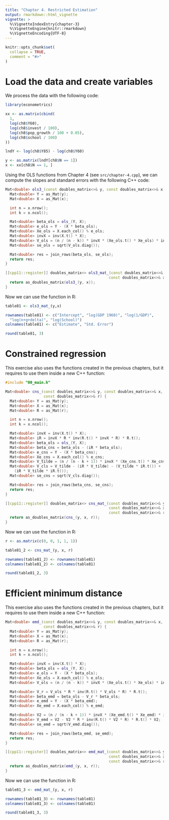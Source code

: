 ```yaml
---
title: "Chapter 4. Restricted Estimation"
output: rmarkdown::html_vignette
vignette: >
  %\VignetteIndexEntry{chapter-3}
  %\VignetteEngine{knitr::rmarkdown}
  %\VignetteEncoding{UTF-8}
---
```


```r
knitr::opts_chunk$set(
  collapse = TRUE,
  comment = "#>"
)
```

# Load the data and create variables

We process the data with the following code:

```r
library(econometrics)

xx <- as.matrix(cbind(
  1,
  log(ch8$Y60),
  log(ch8$invest / 100),
  log(ch8$pop_growth / 100 + 0.05),
  log(ch8$school / 100)
))

lndY <- log(ch8$Y85) - log(ch8$Y60)

y <- as.matrix(lndY[ch8$N == 1])
x <- xx[ch8$N == 1, ]
```

Using the OLS functions from Chapter 4 (see `src/chapter-4.cpp`), we can
compute the slopes and standard errors with the following C++ code:

```cpp
Mat<double> ols3_(const doubles_matrix<>& y, const doubles_matrix<>& x) {
  Mat<double> Y = as_Mat(y);
  Mat<double> X = as_Mat(x);

  int n = x.nrow();
  int k = x.ncol();

  Mat<double> beta_ols = ols_(Y, X);
  Mat<double> e_ols = Y - (X * beta_ols);
  Mat<double> Xe_ols = X.each_col() % e_ols;
  Mat<double> invX = inv(X.t() * X);
  Mat<double> V_ols = (n / (n - k)) * invX * (Xe_ols.t() * Xe_ols) * invX;
  Mat<double> se_ols = sqrt(V_ols.diag());

  Mat<double> res = join_rows(beta_ols, se_ols);
  return res;
}

[[cpp11::register]] doubles_matrix<> ols3_mat_(const doubles_matrix<>& y,
                                              const doubles_matrix<>& x) {
  return as_doubles_matrix(ols3_(y, x));
}
```

Now we can use the function in R:

```r
table81 <- ols3_mat_(y,x)

rownames(table81) <- c("Intercept", "log(GDP 1960)", "log(1/GDP)",
  "log(n+g+delta)", "log(School)")
colnames(table81) <- c("Estimate", "Std. Error")

round(table81, 3)
```

# Constrained regression

This exercise also uses the functions created in the previous chapters, but
it requires to use them inside a new C++ function:

```cpp
#include "00_main.h"

Mat<double> cns_(const doubles_matrix<>& y, const doubles_matrix<>& x,
                 const doubles_matrix<>& r) {
  Mat<double> Y = as_Mat(y);
  Mat<double> X = as_Mat(x);
  Mat<double> R = as_Mat(r);

  int n = x.nrow();
  int k = x.ncol();

  Mat<double> invX = inv(X.t() * X);
  Mat<double> iR = invX * R * inv(R.t() * invX * R) * R.t();
  Mat<double> beta_ols = ols_(Y, X);
  Mat<double> beta_cns = beta_ols - (iR * beta_ols);
  Mat<double> e_cns = Y - (X * beta_cns);
  Mat<double> Xe_cns = X.each_col() % e_cns;
  Mat<double> V_tilde = (n / (n - k + 1)) * invX * (Xe_cns.t() * Xe_cns) * invX;
  Mat<double> V_cls = V_tilde - (iR * V_tilde) - (V_tilde * iR.t()) +
    (iR * V_tilde * iR.t());
  Mat<double> se_cns = sqrt(V_cls.diag());

  Mat<double> res = join_rows(beta_cns, se_cns);
  return res;
}

[[cpp11::register]] doubles_matrix<> cns_mat_(const doubles_matrix<>& y,
                                              const doubles_matrix<>& x,
                                              const doubles_matrix<>& r) {
  return as_doubles_matrix(cns_(y, x, r));
}
```

Now we can use the function in R:

```r
r <- as.matrix(c(0, 0, 1, 1, 1))

table81_2 <- cns_mat_(y, x, r)

rownames(table81_2) <- rownames(table81)
colnames(table81_2) <- colnames(table81)

round(table81_2, 3)
```

# Efficient minimum distance

This exercise also uses the functions created in the previous chapters, but
it requires to use them inside a new C++ function:

```cpp
Mat<double> emd_(const doubles_matrix<>& y, const doubles_matrix<>& x,
                 const doubles_matrix<>& r) {
  Mat<double> Y = as_Mat(y);
  Mat<double> X = as_Mat(x);
  Mat<double> R = as_Mat(r);

  int n = x.nrow();
  int k = x.ncol();

  Mat<double> invX = inv(X.t() * X);
  Mat<double> beta_ols = ols_(Y, X);
  Mat<double> e_ols = Y - (X * beta_ols);
  Mat<double> Xe_ols = X.each_col() % e_ols;
  Mat<double> V_ols = (n / (n - k)) * invX * (Xe_ols.t() * Xe_ols) * invX;

  Mat<double> V_r = V_ols * R * inv(R.t() * V_ols * R) * R.t();
  Mat<double> beta_emd = beta_ols - V_r * beta_ols;
  Mat<double> e_emd = Y - (X * beta_emd);
  Mat<double> Xe_emd = X.each_col() % e_emd;

  Mat<double> V2 = (n / (n - k + 1)) * invX * (Xe_emd.t() * Xe_emd) * invX;
  Mat<double> V_emd = V2 - V2 * R * inv(R.t() * V2 * R) * R.t() * V2;
  Mat<double> se_emd = sqrt(V_emd.diag());

  Mat<double> res = join_rows(beta_emd, se_emd);
  return res;
}

[[cpp11::register]] doubles_matrix<> emd_mat_(const doubles_matrix<>& y,
                                              const doubles_matrix<>& x,
                                              const doubles_matrix<>& r) {
  return as_doubles_matrix(emd_(y, x, r));
}
```

Now we can use the function in R:

```r
table81_3 <- emd_mat_(y, x, r)

rownames(table81_3) <- rownames(table81)
colnames(table81_3) <- colnames(table81)

round(table81_3, 3)
```
